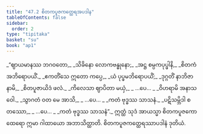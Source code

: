 ```yaml
---
title: "47.2 စိတကပူဇကတ္ထေရအပဒါန"
tableOfContents: false
sidebar:
  order: 2
type: "tipitaka"
basket: "su"
book: "ap1"
---
```



<DynamicBreadcrumb />

<Division number="6" book="ap1" e="ch" v="20" p="429">

<Paragraph number="5977" type="verses" book="ap1">
_“ဈာယမာနဿ ဘဂဝတော,_  
_သိခိနော လောကဗန္ဓုနော;_  
_အဋ္ဌ စမ္ပကပုပ္ဖါနိ,_  
_စိတကံ အဘိရောပယိံ._  

</Paragraph>

</Division>
<Division number="7" book="ap1" e="ch" v="20" p="429">

<Paragraph number="5978" type="verses" book="ap1">
_ဧကတိံသေ ဣတော ကပ္ပေ,_  
_ယံ ပုပ္ဖမဘိရောပယိံ;_  
_ဒုဂ္ဂတိံ နာဘိဇာနာမိ,_  
_စိတပူဇာယိဒံ ဖလံ._  

</Paragraph>

</Division>
<Division number="8" book="ap1" e="ch" v="20" p="429">

<Paragraph number="5979" type="verses" book="ap1">
_ကိလေသာ ဈာပိတာ မယှံ,_  
_ …ပေ… _  
_ဝိဟရာမိ အနာသဝေါ._  

</Paragraph>

</Division>
<Division number="9" book="ap1" e="ch" v="20" p="429">

<Paragraph number="5980" type="verses" book="ap1">
_သွာဂတံ ဝတ မေ အာသိ,_  
_ …ပေ… _  
_ကတံ ဗုဒ္ဓဿ သာသနံ._  

</Paragraph>

</Division>
<Division number="10" book="ap1" e="ch" v="20" p="429">

<Paragraph number="5981" type="verses" book="ap1">
_ပဋိသမ္ဘိဒါ စတဿော,_  
_ …ပေ… _  
_ကတံ ဗုဒ္ဓဿ သာသနံ”._  

</Paragraph>

<Paragraph number="5982" book="ap1">
ဣတ္ထံ သုဒံ အာယသ္မာ စိတကပူဇကော ထေရော ဣမာ ဂါထာယော အဘာသိတ္ထာတိ.

</Paragraph>
</Division>

<Paragraph number="5983" type="center" book="ap1">
စိတကပူဇကတ္ထေရဿာပဒါနံ ဒုတိယံ.
</Paragraph>